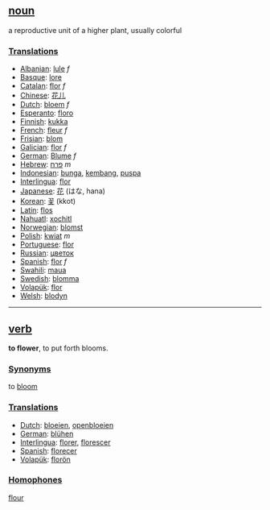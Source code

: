 ==[[noun]]==
a reproductive unit of a higher plant, usually colorful
===[[Translation]]s===
*[[Albanian]]: [[lule]] ''f''
*[[Basque]]: [[lore]]
*[[Catalan]]: [[flor]] ''f''
*[[Chinese]]: [[花儿]]
*[[Dutch]]: [[bloem]] ''f''
*[[Esperanto]]: [[floro]]
*[[Finnish]]: [[kukka]]
*[[French]]: [[fleur]] ''f''
*[[Frisian]]: [[blom]]
*[[Galician]]: [[flor]] ''f''
*[[German]]: [[Blume]] ''f''
*[[Hebrew]]: [[פרח]] ''m''
*[[Indonesian]]: [[bunga]], [[kembang]], [[puspa]]
*[[Interlingua]]: [[flor]]
*[[Japanese]]: [[花]] (はな, hana)
*[[Korean]]: [[꽃]] (kkot)
*[[Latin]]: [[flos]]
*[[Nahuatl]]: [[xochitl]]
*[[Norwegian]]: [[blomst]]
*[[Polish]]: [[kwiat]] ''m''
*[[Portuguese]]: [[flor]]
*[[Russian]]: [[цветок]]
*[[Spanish]]: [[flor]] ''f''
*[[Swahili]]: [[maua]]
*[[Swedish]]: [[blomma]]
*[[Volapük]]: [[flor]]
*[[Welsh]]: [[blodyn]]

----

==[[verb]]==
'''to flower''', to put forth blooms.

===[[Synonym]]s===

to [[bloom]]

===[[Translation]]s===
*[[Dutch]]: [[bloeien]], [[openbloeien]]
*[[German]]: [[blühen]]
*[[Interlingua]]: [[florer]], [[florescer]]
*[[Spanish]]: [[florecer]]
*[[Volapük]]: [[florön]]

===[[Homophone]]s===
[[flour]]